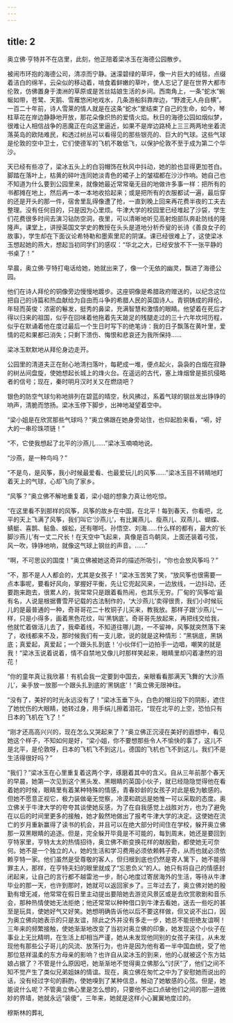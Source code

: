 ```yaml
---
---
---
```

title: 2
---



奥立佛·亨特并不在店里，此刻，他正陪着梁冰玉在海德公园散步。

被闹市环抱的海德公司，清凉而宁静。迷濛碧绿的草坪，像一片巨大的绒毯，点缀着洁白的绵羊，云朵似的移动着，啃食着鲜嫩的草叶，使人忘记了是在世界大都市伦敦，仿佛置身于澳洲的草原或是苦丝姑娘生活的乡间。西南角上，一条“蛇水”蜿蜒如带，苍鹭、天鹅、雪雁悠闲地戏水，几条游船斜靠岸边，“野渡无人舟自横”。一百二十年前，诗人雪莱的情人就是在这条“蛇水”里结束了自己的生命，如今，琴柱草花在岸边静静地开放，那花朵像炽热的爱情火焰。秋日的海德公园如烟似梦，很难让人相信战争的恶魔正在向这里逼近，如果不是岸边路椅上三三两两地坐着流落英岛的欧陆难民，和透过树丛可以看得见的那些银亮的、巨大的气球。这些气球是伦敦的空中卫士，它们使德军的飞机不敢低飞，以保护伦敦不至于成为第二个华沙。

天已经有些凉了，梁冰五头上的白羽帽饰在秋风中抖动，她的脸也显得更加苍白。脚踏在落叶上，枯黄的碎叶连同她淡青色的裙子上的皱褶都在沙沙作响。她自己也不知道为什么要到公园里来，就像她最近常常毫无目的地做许多事一样：把所有的书都摊在地上，然后再一本一本地收拾起来；或是把所有的衣服都试一遍，最后穿的还是开头的那一件，宿舍里乱得像遭了抢，一直到晚上回来再花费半夜的工夫去整理。没有任何目的，只是因为心里烦。牛津大学的校园里已经堆起了沙袋，学生们花费很多时间去演习钻防空洞，夜里，可以清晰地听见高射炮部队奔赴防线的隆隆声。课堂上，讲授英国文学史的教授在头头是道地分析乔叟的长诗《善良女子的故事》，学生却在下面议论希特勒和墨索里尼的阴谋。课已经很难上了，这使梁冰玉想起她的燕大，想起当初同学们的感叹：“华北之大，已经安放不下一张平静的书桌了！”

早晨，奥立佛·亨特打电话给她，她就出来了，像一个无依的幽灵，飘进了海德公园。

他们在诗人拜伦的铜像旁边慢慢地踱步。这座铜像是希腊政府赠送的，以纪念这位把自己的诗篇和热血献给为自由而斗争的希腊人民的英国诗人。青铜铸成的拜伦，年轻而英俊：浓密的鬈发，挺秀的鼻梁，充满智慧和激情的眼睛。他望着在死后才得以归来的祖国，似乎在回味着他拖着先天跛足的残腿走过的三十六年坎坷历程，似乎在默诵着他在度过最后一个生日时写下的绝笔诗：我的日子飘落在黄叶里，爱情的花和果都已消失；只剩下溃伤、悔恨和悲哀还为我所保持……

梁冰玉默默地从拜伦身边走开。

公园里的清道夫正在耐心地清扫落叶，每耙成一堆，便点起火，袅袅的白烟在寂静的树丛间盘旋，使她想起长城上的烽火台。在遥远的古代，塞上烽烟曾是抵抗侵略者的信号；现在，秦时明月汉时关又在燃烧吧？

银色的防空气球匀称地排列在碧蓝的晴空，秋风拂过，系着气球的钢丝发出铮铮的响声，清脆而悠扬。梁冰玉停下脚步，出神地凝望着空中。

“梁小姐是在欣赏那些气球吗？”奥立佛跟在她身旁站住，也仰起脸来看，“嗬，好大的一串珍珠项链！”

“不，它使我想起了北平的沙燕儿……”梁冰玉喃喃地说。

“沙燕，是一种鸟吗？”

“不是鸟，是风筝，我小时候最爱看、也最爱玩儿的风筝……”梁冰玉目不转睛地盯着天上的气球，心却飞向了家乡。

“风筝？”奥立佛不解地重复着，梁小姐的想象力真让他吃惊。

“在这里看不到那样的风筝，风筝的故乡在中国，在北平！每到春天，你看吧，北平的天上飞满了风筝，我们叫它‘沙燕儿’，有比翼燕儿、瘦燕儿、双燕儿、蝴蝶、蜻蜓、喜鹊、鲇鱼、蜈蚣，还有哪吒、孙悟空、刘海……什么样的都有，最大的‘长脚沙燕儿’有一丈二尺长！在天空中飞起来，真像是百鸟朝凤，上面还装着弓弦，风一吹，铮铮地响，就像这气球上钢丝的声音。……”

“啊，不可思议的国度！”奥立佛被她这奇异的描述所吸引，“你也会放风筝吗？”

“不，那不是人人都会的，尤其是女孩子！”梁冰玉苦笑了笑，“放风筝也很需要一点本事呢，要看好风向，掌握好平衡，先让它兜起风来，一边放线，一边抖动，还要跑来跑去，很累人的，我常常只是跟着看热闹，也其乐无穷。厂甸的‘风筝哈’最有名，人说是根据曹雪芹记载的古法制作的，‘大沙燕儿’卖得很贵，我们小时候玩儿的是最普通的一种，奇哥哥花二十枚铜子儿买来，教我放。那样子跟‘沙燕儿’一样，只是小得多，画着黑色花纹，叫‘黑锅底’。奇哥哥先放起来，再把线交给我，他就忙着做活儿去了，我牵着线，不知道往哪儿跑，一不留神，风筝就突然落下来了，收线都来不及，那时候我们有一支儿歌，说的就是这种情形：”黑锅底，黑锅底；真爱起，真爱起；一个跟头扎到底！‘小伙伴们一边拍手一边唱，嘲笑的就是我！“梁冰玉说着说着，情不自禁地又像儿时那样笑起来，眼睛里却闪着凄然的泪花！

“你的童年真让我欣慕！有机会我一定要到中国去，亲眼看看那满天飞舞的‘大沙燕儿’，亲手放一放那一个跟头扎到底的‘黑锅底’！”奥立佛无限神往。

“没有了，美好的时光永远没有了！”梁冰玉垂下头，白色的帽沿投下的阴影，遮住了她忧伤的大眼睛，她转过身，用手绢儿擦着泪花，“现在北平的上空，恐怕只有日本的飞机在飞了！”

“刚才还高高兴兴的，现在怎么又哭起来了？”奥立佛正沉浸在美好的遐想中，看见她这个样子，不知如何是好，“梁小姐，你不要想那些令人不愉快的事了，这儿不是北平，是伦敦呀，日本的飞机飞不到这儿，德国的飞机也飞不到这儿，我们不是生活得很好吗？”

“我们？”梁冰玉在心里重复着这两个字，琢磨着其中的含义。自从三年前那个春天的早晨，她第一次见到这个黑头发、黑眼睛的英国小伙子，就已经隐隐觉得他在看着她的时候，眼睛里有着某种特殊的情感，青春妙龄的女孩子对此是极为敏感的。但她不愿意正视它，极力装做毫无觉察，冷漠和疏远是她惟一可以采取的态度。奥立佛关于牛津大学的夸夸其谈使她反感，为了在自我感觉上战胜对方，也为了避免在以后的时间里更多的接触，她才毅然地做出了报考牛津大学的决定。这使她在流亡的岁月重新赢得了读书的机会，并且可以在绝大部分时间住在学校，躲开奥立佛那一双黑眼睛的追逐。但是，完全躲开毕竟是不可能的，每到周末，她还是要回到亨特家里，亨特太太的热情招待，奥立佛不断变换花样的献殷勤，都使她无可奈何。她不是一个独立的人，她的生活和学习费用必须依赖韩子奇，从而也就必须依赖亨特一家。他们虽然是受尊敬的客人，但归根到底也仍然是寄人篱下，她不能得罪主人，那样，在亨特夫妇的眼里就成了“忘恩负义”的人。她只有将自己的情感封闭起来，让自己的言行都不越雷池一步，耐心地度过寄居海外的生活，等待从牛津毕业的那一天，也许到那时，她就可以返回家乡了。三年过去了，奥立佛对她的殷勤有增无减，他常常在假日里主动提出要陪她去游览风景区或是去欣赏歌剧和音乐会，那种热情使她无法拒绝；他还常常以种种借口到牛津去看她，送去一些吃的甚至是玩具，使她好气又好笑。她想明确告诉他以后不要这样做，但又说不出口，因为奥立佛向她表示的只是友谊，除此之外并没有多走一步，她总不能拒绝友谊啊！三年来的频繁接触，使她渐渐地改变了当初对奥立佛的印象，她发现这个小伙子在事业上无比精明，在生活上却相当严谨，她从未发现他同别的女孩子来往，从未发现他有那些公子哥儿的风流、放荡行为，也许是因为他有着一半中国血统，受了他那位慈祥温柔的东方母亲的影响？也许自从梁冰玉的到来，他的心就被这个东方姑娘占据了？不管是什么原因吧，她渐渐地不觉得奥立佛那么“讨厌”了，他们之间不知不觉产生了类似兄弟姐妹的情谊。现在，奥立佛在匆忙之中为了安慰她而说出的话，没有经过字句的斟酌，使她嗅到了某种信息，触动了她敏感的心弦。但是，她能说什么呢？不管奥立佛心里是怎么想的，只要他不出口点破他们之间的那一道微妙的界墙，她就永远“装傻”，三年来，她就是这样小心翼翼地度过的。

穆斯林的葬礼